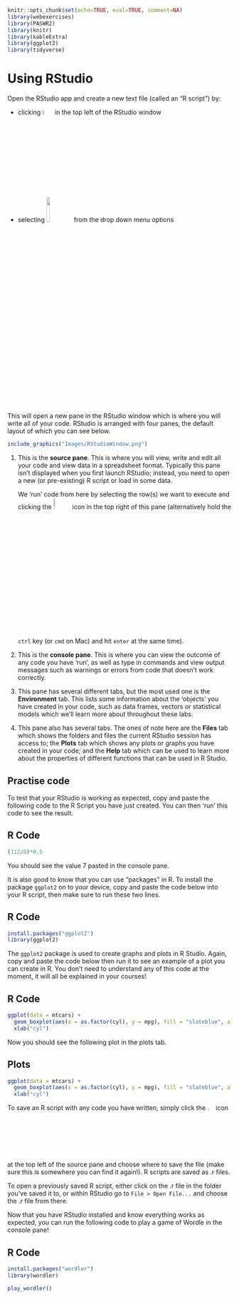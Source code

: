 ```r
knitr::opts_chunk$set(echo=TRUE, eval=TRUE, comment=NA)
library(webexercises)
library(PASWR2)
library(knitr)
library(kableExtra)
library(ggplot2)
library(tidyverse)
```

# Using RStudio {#sec-UseR}

Open the RStudio app and create a new text file (called an "R script") by:

-   clicking ![](Images/NewFile.png){width="5%"} in the top left of the RStudio window
-   selecting ![](Images/RScript.png){width="12%"} from the drop down menu options

This will open a new pane in the RStudio window which is where you will write all of your code. RStudio is arranged with four panes, the default layout of which you can see below.

```r
include_graphics("Images/RStudioWindow.png")
```

1.  This is the **source pane**. This is where you will view, write and edit all your code and view data in a spreadsheet format. Typically this pane isn't displayed when you first launch RStudio; instead, you need to open a new (or pre-existing) R script or load in some data.

    We 'run' code from here by selecting the row(s) we want to execute and clicking the ![](Images/Run.png){width="8%"} icon in the top right of this pane (alternatively hold the `ctrl` key (or `cmd` on Mac) and hit `enter` at the same time).

2.  This is the **console pane**. This is where you can view the outcome of any code you have 'run', as well as type in commands and view output messages such as warnings or errors from code that doesn't work correctly.

3.  This pane has several different tabs, but the most used one is the **Environment** tab. This lists some information about the 'objects' you have created in your code, such as data frames, vectors or statistical models which we'll learn more about throughout these labs.

4.  This pane also has several tabs. The ones of note here are the **Files** tab which shows the folders and files the current RStudio session has access to; the **Plots** tab which shows any plots or graphs you have created in your code; and the **Help** tab which can be used to learn more about the properties of different functions that can be used in R Studio.

## Practise code

To test that your RStudio is working as expected, copy and paste the following code to the R Script you have just created. You can then 'run' this code to see the result.

::: panel-tabset
## R Code
```r
(112/8)*0.5
```
:::

You should see the value 7 pasted in the console pane.

It is also good to know that you can use "packages" in R. To install the package `ggplot2` on to your device, copy and paste the code below into your R script, then make sure to run these two lines.

::: panel-tabset
## R Code
```r
install.packages("ggplot2")
library(ggplot2)
```
:::

The `ggplot2` package is used to create graphs and plots in R Studio. Again, copy and paste the code below then run it to see an example of a plot you can create in R. You don't need to understand any of this code at the moment, it will all be explained in your courses!

::: panel-tabset
## R Code
```r
ggplot(data = mtcars) +
  geom_boxplot(aes(x = as.factor(cyl), y = mpg), fill = "slateblue", alpha = 0.2) +
  xlab("cyl")
```
:::

Now you should see the following plot in the plots tab.

::: panel-tabset
## Plots
```r
ggplot(data = mtcars) +
  geom_boxplot(aes(x = as.factor(cyl), y = mpg), fill = "slateblue", alpha = 0.2) +
  xlab("cyl")
```
:::

To save an R script with any code you have written, simply click the ![](Images/Save.png){width="3%"} icon at the top left of the source pane and choose where to save the file (make sure this is somewhere you can find it again!). R scripts are saved as .r files.

To open a previously saved R script, either click on the .r file in the folder you've saved it to, or within RStudio go to `File > Open File...` and choose the .r file from there.

Now that you have RStudio installed and know everything works as expected, you can run the following code to play a game of Wordle in the console pane!

::: panel-tabset
## R Code
```r
install.packages("wordler")
library(wordler)

play_wordler()
```
:::
